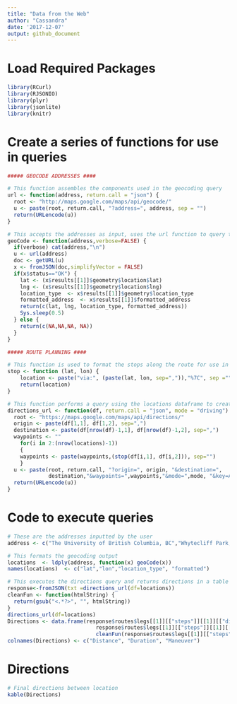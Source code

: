 ```yaml
---
title: "Data from the Web"
author: "Cassandra"
date: '2017-12-07'
output: github_document
---
```


# Load Required Packages

```r
library(RCurl)
library(RJSONIO)
library(plyr)
library(jsonlite)
library(knitr)
```

# Create a series of functions for use in queries


```r

##### GEOCODE ADDRESSES ####

# This function assembles the components used in the geocoding query
url <- function(address, return.call = "json") {
  root <- "http://maps.google.com/maps/api/geocode/"
  u <- paste(root, return.call, "?address=", address, sep = "")
  return(URLencode(u))
}

# This accepts the addresses as input, uses the url function to query the addresses and then returns the revelvant data.
geoCode <- function(address,verbose=FALSE) {
  if(verbose) cat(address,"\n")
  u <- url(address)
  doc <- getURL(u)
  x <- fromJSON(doc,simplifyVector = FALSE)
  if(x$status=="OK") {
    lat <- (x$results[[1]]$geometry$location$lat)
    lng <- (x$results[[1]]$geometry$location$lng)
    location_type  <- x$results[[1]]$geometry$location_type
    formatted_address  <- x$results[[1]]$formatted_address
    return(c(lat, lng, location_type, formatted_address))
    Sys.sleep(0.5)
  } else {
    return(c(NA,NA,NA, NA))
  }
}

##### ROUTE PLANNING ####

# This function is used to format the stops along the route for use in the directions_url function
stop <- function (lat, lon) {
    location <- paste("via:", (paste(lat, lon, sep=",")),"%7C", sep ="")
    return(location)
}

# This function performs a query using the locations dataframe to create a route betweeen them in order of entry
directions_url <- function(df, return.call = "json", mode = "driving") {
  root <- "https://maps.google.com/maps/api/directions/"
  origin <- paste(df[1,1], df[1,2], sep=",")
  destination <- paste(df[nrow(df)-1,1], df[nrow(df)-1,2], sep=",")
  waypoints <- ""
    for(i in 2:(nrow(locations)-1)) 
    {
    waypoints <- paste(waypoints,(stop(df[i,1], df[i,2])), sep="")
    }
  u <- paste(root, return.call, "?origin=", origin, "&destination=",
             destination,"&waypoints=",waypoints,"&mode=",mode, "&key=AIzaSyCLb3SFJnb5L6BkBR93cUJ4-5ocico9yNo", sep = "")
  return(URLencode(u))
}

```

# Code to execute queries

```r
# These are the addresses inputted by the user
address <- c("The University of British Columbia, BC","Whytecliff Park, BC", "Porteau Cove ,BC")

# This formats the geocoding output
locations  <- ldply(address, function(x) geoCode(x))
names(locations)  <- c("lat","lon","location_type", "formatted")

# This executes the directions query and returns directions in a table
response<-fromJSON(txt =directions_url(df=locations))
cleanFun <- function(htmlString) {
  return(gsub("<.*?>", "", htmlString))
}
directions_url(df=locations)
Directions <- data.frame(response$routes$legs[[1]][["steps"]][[1]][["distance"]]["text"],
                            response$routes$legs[[1]][["steps"]][[1]][["duration"]]["text"],
                            cleanFun(response$routes$legs[[1]][["steps"]][[1]][["html_instructions"]]))
colnames(Directions) <- c("Distance", "Duration", "Maneuver")
```

# Directions

```r
# Final directions between location
kable(Directions)
```
